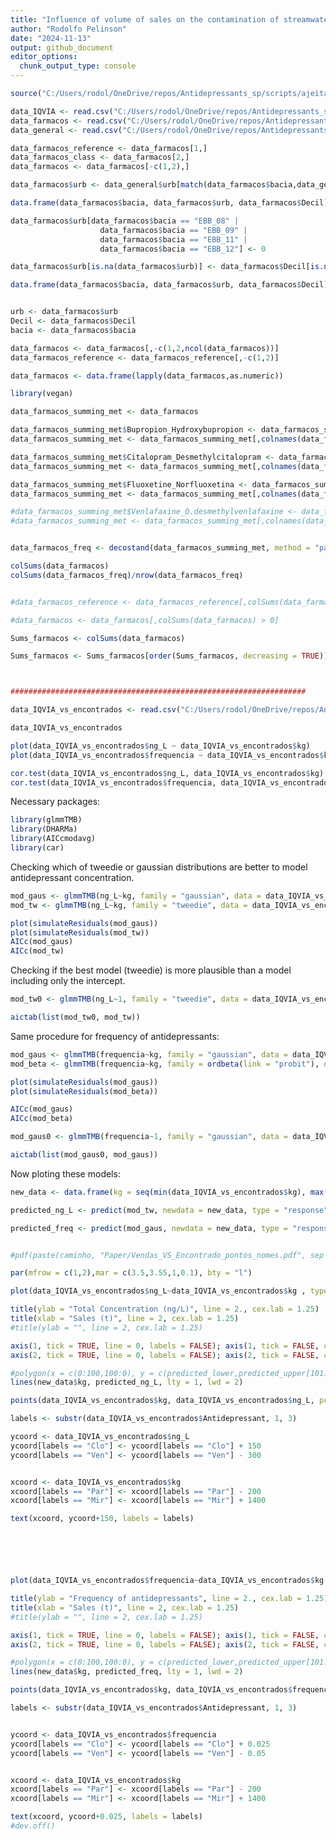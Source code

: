 ```yaml
---
title: "Influence of volume of sales on the contamination of streamwater by antidepressants"
author: "Rodolfo Pelinson"
date: "2024-11-13"
output: github_document
editor_options: 
  chunk_output_type: console
---
```



```r
source("C:/Users/rodol/OneDrive/repos/Antidepressants_sp/scripts/ajeitando_planilhas.R")

data_IQVIA <- read.csv("C:/Users/rodol/OneDrive/repos/Antidepressants_sp/data/IQVIA_antidepressants_kgs.csv")
data_farmacos <- read.csv("C:/Users/rodol/OneDrive/repos/Antidepressants_sp/data/antidepressivos_r.csv")
data_general <- read.csv("C:/Users/rodol/OneDrive/repos/Antidepressants_sp/data/planilha_master_r.csv")

data_farmacos_reference <- data_farmacos[1,]
data_farmacos_class <- data_farmacos[2,]
data_farmacos <- data_farmacos[-c(1,2),]

data_farmacos$urb <- data_general$urb[match(data_farmacos$bacia,data_general$microbacia)]

data.frame(data_farmacos$bacia, data_farmacos$urb, data_farmacos$Decil)

data_farmacos$urb[data_farmacos$bacia == "EBB_08" | 
                    data_farmacos$bacia == "EBB_09" |
                    data_farmacos$bacia == "EBB_11" |
                    data_farmacos$bacia == "EBB_12"] <- 0 

data_farmacos$urb[is.na(data_farmacos$urb)] <- data_farmacos$Decil[is.na(data_farmacos$urb)] + 5

data.frame(data_farmacos$bacia, data_farmacos$urb, data_farmacos$Decil)


urb <- data_farmacos$urb
Decil <- data_farmacos$Decil
bacia <- data_farmacos$bacia

data_farmacos <- data_farmacos[,-c(1,2,ncol(data_farmacos))]
data_farmacos_reference <- data_farmacos_reference[,-c(1,2)]

data_farmacos <- data.frame(lapply(data_farmacos,as.numeric))

library(vegan)

data_farmacos_summing_met <- data_farmacos

data_farmacos_summing_met$Bupropion_Hydroxybupropion <- data_farmacos_summing_met$Bupropion + data_farmacos_summing_met$Hydroxybupropion
data_farmacos_summing_met <- data_farmacos_summing_met[,colnames(data_farmacos_summing_met) != "Hydroxybupropion" &  colnames(data_farmacos_summing_met) != "Bupropion"]

data_farmacos_summing_met$Citalopram_Desmethylcitalopram <- data_farmacos_summing_met$Citalopram + data_farmacos_summing_met$Desmethylcitalopram
data_farmacos_summing_met <- data_farmacos_summing_met[,colnames(data_farmacos_summing_met) != "Citalopram" &  colnames(data_farmacos_summing_met) != "Desmethylcitalopram"]

data_farmacos_summing_met$Fluoxetine_Norfluoxetina <- data_farmacos_summing_met$Fluoxetine + data_farmacos_summing_met$Norfluoxetina
data_farmacos_summing_met <- data_farmacos_summing_met[,colnames(data_farmacos_summing_met) != "Fluoxetine" &  colnames(data_farmacos_summing_met) != "Norfluoxetina"]

#data_farmacos_summing_met$Venlafaxine_O.desmethylvenlafaxine <- data_farmacos_summing_met$Venlafaxine + data_farmacos_summing_met$O.desmethylvenlafaxine
#data_farmacos_summing_met <- data_farmacos_summing_met[,colnames(data_farmacos_summing_met) != "Venlafaxine" &  colnames(data_farmacos_summing_met) != "O.desmethylvenlafaxine"]


data_farmacos_freq <- decostand(data_farmacos_summing_met, method = "pa")

colSums(data_farmacos)
colSums(data_farmacos_freq)/nrow(data_farmacos_freq)


#data_farmacos_reference <- data_farmacos_reference[,colSums(data_farmacos)>0]

#data_farmacos <- data_farmacos[,colSums(data_farmacos) > 0]

Sums_farmacos <- colSums(data_farmacos)

Sums_farmacos <- Sums_farmacos[order(Sums_farmacos, decreasing = TRUE)]



##################################################################

data_IQVIA_vs_encontrados <- read.csv("C:/Users/rodol/OneDrive/repos/Antidepressants_sp/data/IQVIA_vs_moleculas_encontradas.csv")

data_IQVIA_vs_encontrados

plot(data_IQVIA_vs_encontrados$ng_L ~ data_IQVIA_vs_encontrados$kg)
plot(data_IQVIA_vs_encontrados$frequencia ~ data_IQVIA_vs_encontrados$kg)

cor.test(data_IQVIA_vs_encontrados$ng_L, data_IQVIA_vs_encontrados$kg)
cor.test(data_IQVIA_vs_encontrados$frequencia, data_IQVIA_vs_encontrados$kg)
```



Necessary packages:
```r
library(glmmTMB)
library(DHARMa)
library(AICcmodavg)
library(car)
```


Checking which of tweedie or gaussian distributions are better to model antidepressant concentration.

```r
mod_gaus <- glmmTMB(ng_L~kg, family = "gaussian", data = data_IQVIA_vs_encontrados)
mod_tw <- glmmTMB(ng_L~kg, family = "tweedie", data = data_IQVIA_vs_encontrados)

plot(simulateResiduals(mod_gaus))
plot(simulateResiduals(mod_tw))
AICc(mod_gaus)
AICc(mod_tw)
```

Checking if the best model (tweedie) is more plausible than a model including only the intercept.

```r
mod_tw0 <- glmmTMB(ng_L~1, family = "tweedie", data = data_IQVIA_vs_encontrados)

aictab(list(mod_tw0, mod_tw))
```


Same procedure for frequency of antidepressants:

```r
mod_gaus <- glmmTMB(frequencia~kg, family = "gaussian", data = data_IQVIA_vs_encontrados)
mod_beta <- glmmTMB(frequencia~kg, family = ordbeta(link = "probit"), data = data_IQVIA_vs_encontrados, control = glmmTMBControl(optimizer = optim))

plot(simulateResiduals(mod_gaus))
plot(simulateResiduals(mod_beta))

AICc(mod_gaus)
AICc(mod_beta)

mod_gaus0 <- glmmTMB(frequencia~1, family = "gaussian", data = data_IQVIA_vs_encontrados)

aictab(list(mod_gaus0, mod_gaus))
```


Now ploting these models:

```r
new_data <- data.frame(kg = seq(min(data_IQVIA_vs_encontrados$kg), max(data_IQVIA_vs_encontrados$kg), length.out = 100))

predicted_ng_L <- predict(mod_tw, newdata = new_data, type = "response")

predicted_freq <- predict(mod_gaus, newdata = new_data, type = "response")


#pdf(paste(caminho, "Paper/Vendas_VS_Encontrado_pontos_nomes.pdf", sep = ""), width = 4, height = 3.5, pointsize = 7)

par(mfrow = c(1,2),mar = c(3.5,3.55,1,0.1), bty = "l")

plot(data_IQVIA_vs_encontrados$ng_L~data_IQVIA_vs_encontrados$kg , type = "n", xaxt = "n", yaxt = "n", xlab = "", ylab = "")

title(ylab = "Total Concentration (ng/L)", line = 2., cex.lab = 1.25)
title(xlab = "Sales (t)", line = 2, cex.lab = 1.25)
#title(ylab = "", line = 2, cex.lab = 1.25)

axis(1, tick = TRUE, line = 0, labels = FALSE); axis(1, tick = FALSE, cex.axis = 1, line = -0.5)
axis(2, tick = TRUE, line = 0, labels = FALSE); axis(2, tick = FALSE, cex.axis = 1, line = -0.5)

#polygon(x = c(0:100,100:0), y = c(predicted_lower,predicted_upper[101:1] ), col = "grey80", border = FALSE)
lines(new_data$kg, predicted_ng_L, lty = 1, lwd = 2)

points(data_IQVIA_vs_encontrados$kg, data_IQVIA_vs_encontrados$ng_L, pch = 1, cex = 1.5, col = "black", lwd = 2 *0.7)

labels <- substr(data_IQVIA_vs_encontrados$Antidepressant, 1, 3)

ycoord <- data_IQVIA_vs_encontrados$ng_L
ycoord[labels == "Clo"] <- ycoord[labels == "Clo"] + 150
ycoord[labels == "Ven"] <- ycoord[labels == "Ven"] - 300


xcoord <- data_IQVIA_vs_encontrados$kg
xcoord[labels == "Par"] <- xcoord[labels == "Par"] - 200
xcoord[labels == "Mir"] <- xcoord[labels == "Mir"] + 1400

text(xcoord, ycoord+150, labels = labels)






plot(data_IQVIA_vs_encontrados$frequencia~data_IQVIA_vs_encontrados$kg , type = "n", xaxt = "n", yaxt = "n", xlab = "", ylab = "")

title(ylab = "Frequency of antidepressants", line = 2., cex.lab = 1.25)
title(xlab = "Sales (t)", line = 2, cex.lab = 1.25)
#title(ylab = "", line = 2, cex.lab = 1.25)

axis(1, tick = TRUE, line = 0, labels = FALSE); axis(1, tick = FALSE, cex.axis = 1, line = -0.5)
axis(2, tick = TRUE, line = 0, labels = FALSE); axis(2, tick = FALSE, cex.axis = 1, line = -0.5)

#polygon(x = c(0:100,100:0), y = c(predicted_lower,predicted_upper[101:1] ), col = "grey80", border = FALSE)
lines(new_data$kg, predicted_freq, lty = 1, lwd = 2)

points(data_IQVIA_vs_encontrados$kg, data_IQVIA_vs_encontrados$frequencia, pch = 1, cex = 1.5, col = "black", lwd = 2 *0.7)

labels <- substr(data_IQVIA_vs_encontrados$Antidepressant, 1, 3)


ycoord <- data_IQVIA_vs_encontrados$frequencia
ycoord[labels == "Clo"] <- ycoord[labels == "Clo"] + 0.025
ycoord[labels == "Ven"] <- ycoord[labels == "Ven"] - 0.05


xcoord <- data_IQVIA_vs_encontrados$kg
xcoord[labels == "Par"] <- xcoord[labels == "Par"] - 200
xcoord[labels == "Mir"] <- xcoord[labels == "Mir"] + 1400

text(xcoord, ycoord+0.025, labels = labels)
#dev.off()

```


